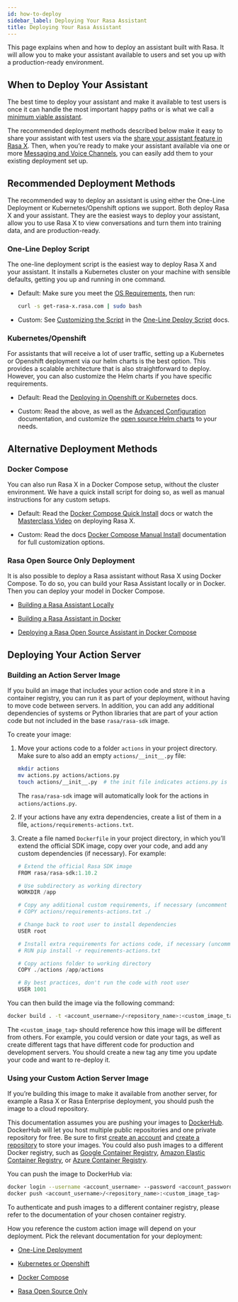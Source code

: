 ```yaml
---
id: how-to-deploy
sidebar_label: Deploying Your Rasa Assistant
title: Deploying Your Rasa Assistant
---
```


<a aria-hidden="true" tabIndex="-1" className="anchor enhancedAnchor" id="deploying-your-rasa-assistant"></a>

This page explains when and how to deploy an assistant built with Rasa.
It will allow you to make your assistant available to users and set you up with a production-ready environment.

## When to Deploy Your Assistant

The best time to deploy your assistant and make it available to test users is once it can handle the most
important happy paths or is what we call a [minimum viable assistant](https://rasa.com/docs/rasa/glossary).

The recommended deployment methods described below make it easy to share your assistant
with test users via the [share your assistant feature in
Rasa X](https://rasa.com/docs/rasa-x/user-guide/enable-workflows#conversations-with-test-users).
Then, when you’re ready to make your assistant available via one or more [Messaging and Voice Channels](/docs/user-guide/messaging-and-voice-channels),
you can easily add them to your existing deployment set up.

<a aria-hidden="true" tabIndex="-1" className="anchor enhancedAnchor" id="recommended-deployment-methods"></a>

## Recommended Deployment Methods

The recommended way to deploy an assistant is using either the One-Line Deployment or Kubernetes/Openshift
options we support. Both deploy Rasa X and your assistant. They are the easiest ways to deploy your assistant,
allow you to use Rasa X to view conversations and turn them into training data, and are production-ready.

### One-Line Deploy Script

The one-line deployment script is the easiest way to deploy Rasa X and your assistant. It installs a Kubernetes
cluster on your machine with sensible defaults, getting you up and running in one command.

* Default: Make sure you meet the [OS Requirements](https://rasa.com/docs/rasa-x/installation-and-setup/one-line-deploy-script/#hardware-os-requirements),
  then run:

  ```bash
  curl -s get-rasa-x.rasa.com | sudo bash
* Custom: See [Customizing the Script](https://rasa.com/docs/rasa-x/installation-and-setup/one-line-deploy-script/#customizing-the-script)
  in the [One-Line Deploy Script](https://rasa.com/docs/rasa-x/installation-and-setup/one-line-deploy-script/#customizing-the-script) docs.

### Kubernetes/Openshift

For assistants that will receive a lot of user traffic, setting up a Kubernetes or Openshift deployment via
our helm charts is the best option. This provides a scalable architecture that is also straightforward to deploy.
However, you can also customize the Helm charts if you have specific requirements.

* Default: Read the [Deploying in Openshift or Kubernetes](https://rasa.com/docs/rasa-x/installation-and-setup/openshift-kubernetes/) docs.

* Custom: Read the above, as well as the [Advanced Configuration](https://rasa.com/docs/rasa-x/installation-and-setup/openshift-kubernetes/#advanced-configuration)
  documentation, and customize the [open source Helm charts](https://github.com/RasaHQ/rasa-x-helm) to your needs.

<a aria-hidden="true" tabIndex="-1" className="anchor enhancedAnchor" id="rasa-only-deployment"></a>

## Alternative Deployment Methods

### Docker Compose

You can also run Rasa X in a Docker Compose setup, without the cluster environment. We have a quick install script
for doing so, as well as manual instructions for any custom setups.

* Default: Read the [Docker Compose Quick Install](https://rasa.com/docs/rasa-x/installation-and-setup/docker-compose-script/) docs or watch the [Masterclass Video](https://www.youtube.com/watch?v=IUYdwy8HPVc) on deploying Rasa X.

* Custom: Read the docs [Docker Compose Manual Install](https://rasa.com/docs/rasa-x/installation-and-setup/docker-compose-manual/) documentation for full customization options.

### Rasa Open Source Only Deployment

It is also possible to deploy a Rasa assistant without Rasa X using Docker Compose. To do so, you can build your
Rasa Assistant locally or in Docker. Then you can deploy your model in Docker Compose.

* [Building a Rasa Assistant Locally](/docs/user-guide/rasa-tutorial)

* [Building a Rasa Assistant in Docker](/docs/user-guide/docker/building-in-docker)

* [Deploying a Rasa Open Source Assistant in Docker Compose](/docs/user-guide/docker/deploying-in-docker-compose)


## Deploying Your Action Server

<a aria-hidden="true" tabIndex="-1" className="anchor enhancedAnchor" id="building-an-action-server-image"></a>

### Building an Action Server Image

If you build an image that includes your action code and store it in a container registry, you can run it
as part of your deployment, without having to move code between servers.
In addition, you can add any additional dependencies of systems or Python libraries
that are part of your action code but not included in the base `rasa/rasa-sdk` image.

To create your image:

1. Move your actions code to a folder `actions` in your project directory.
   Make sure to also add an empty `actions/__init__.py` file:

   ```bash
   mkdir actions
   mv actions.py actions/actions.py
   touch actions/__init__.py  # the init file indicates actions.py is a python module
   ```

   The `rasa/rasa-sdk` image will automatically look for the actions in `actions/actions.py`.

2. If your actions have any extra dependencies, create a list of them in a file,
   `actions/requirements-actions.txt`.

3. Create a file named `Dockerfile` in your project directory,
   in which you’ll extend the official SDK image, copy over your code, and add any custom dependencies (if necessary).
   For example:

   ```python
   # Extend the official Rasa SDK image
   FROM rasa/rasa-sdk:1.10.2

   # Use subdirectory as working directory
   WORKDIR /app

   # Copy any additional custom requirements, if necessary (uncomment next line)
   # COPY actions/requirements-actions.txt ./

   # Change back to root user to install dependencies
   USER root

   # Install extra requirements for actions code, if necessary (uncomment next line)
   # RUN pip install -r requirements-actions.txt

   # Copy actions folder to working directory
   COPY ./actions /app/actions

   # By best practices, don't run the code with root user
   USER 1001
   ```

You can then build the image via the following command:

```bash
docker build . -t <account_username>/<repository_name>:<custom_image_tag>
```

The `<custom_image_tag>` should reference how this image will be different from others. For
example, you could version or date your tags, as well as create different tags that have different code for production
and development servers. You should create a new tag any time you update your code and want to re-deploy it.

### Using your Custom Action Server Image

If you’re building this image to make it available from another server,
for example a Rasa X or Rasa Enterprise deployment, you should push the image to a cloud repository.

This documentation assumes you are pushing your images to [DockerHub](https://hub.docker.com/).
DockerHub will let you host multiple public repositories and
one private repository for free. Be sure to first [create an account](https://hub.docker.com/signup/)
and [create a repository](https://hub.docker.com/signup/) to store your images. You could also push images to
a different Docker registry, such as [Google Container Registry](https://cloud.google.com/container-registry),
[Amazon Elastic Container Registry](https://aws.amazon.com/ecr/), or
[Azure Container Registry](https://azure.microsoft.com/en-us/services/container-registry/).

You can push the image to DockerHub via:

```bash
docker login --username <account_username> --password <account_password>
docker push <account_username>/<repository_name>:<custom_image_tag>
```

To authenticate and push images to a different container registry, please refer to the documentation of
your chosen container registry.

How you reference the custom action image will depend on your deployment. Pick the relevant documentation for
your deployment:

* [One-Line Deployment](https://rasa.com/docs/rasa-x/installation-and-setup/one-line-deploy-script/#customizing-the-script)

* [Kubernetes or Openshift](https://rasa.com/docs/rasa-x/installation-and-setup/openshift-kubernetes/#adding-a-custom-action-server)

* [Docker Compose](https://rasa.com/docs/rasa-x/installation-and-setup/docker-compose-script/#connect-a-custom-action-server)

* [Rasa Open Source Only](/docs/user-guide/docker/deploying-in-docker-compose#running-multiple-services)
